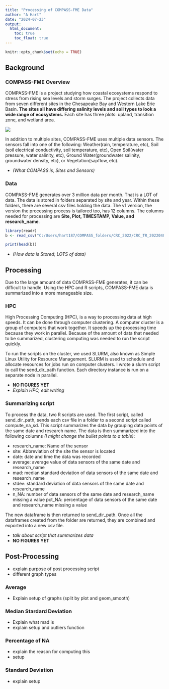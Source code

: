 ```yaml
---
title: "Processing of COMPASS-FME Data"
author: "A Hart"
date: "2024-07-23"
output: 
  html_document:
    toc: true
    toc_float: true
---
```


```r
knitr::opts_chunk$set(echo = TRUE)
```

## Background
### COMPASS-FME Overview
COMPASS-FME is a project studying how coastal ecosystems respond to stress from rising sea levels and storm surges.  The project collects data from seven different sites in the Chesapeake Bay and Western Lake Erie Basin.  __The sites all have differing salinity levels and soil types to look a wide range of ecosystems.__  Each site has three plots: upland, transition zone, and wetland area.

<img src ="C:/Users/hart187/OneDrive - PNNL/Documents/compass-sites.png">

In addition to multiple sites, COMPASS-FME uses multiple data sensors.  The sensors fall into one of the following: Weather(rain, temperature, etc), Soil (soil electrical conductivity, soil temperature, etc), Open Soil(water pressure, water salinity, etc), Ground Water(groundwater salinity, groundwater density, etc), or Vegetation(sapflow, etc).

- *(What COMPASS is, Sites and Sensors)*

### Data
COMPASS-FME generates over 3 million data per month.  That is a LOT of data.  The data is stored in folders separated by site and year.  Within these folders, there are several csv files holding the data.  The v1 version, the version the processing process is tailored too, has 12 columns.  The columns needed for processing are **Site, Plot, TIMESTAMP, Value, and research_name**.

```r
library(readr)
b <- read_csv("C:/Users/hart187/COMPASS_folders/CRC_2022/CRC_TR_20220401-20220430_L1_v1-0.csv", show_col_types = FALSE)

print(head(b))
```


- *(How data is Stored; LOTS of data)*

## Processing
Due to the large amount of data COMPASS-FME generates, it can be difficult to handle.  Using the HPC and R scripts, COMPASS-FME data is summarized into a more manageable size.

### HPC
High Processing Computing (HPC), is a way to processing data at high speeds.  It can be done through computer clustering.  A computer cluster is a group of computers that work together.  It speeds up the processing time because they work in parallel.  Because of the amount of data that needed to be summarized, clustering computing was needed to run the script quickly.

To run the scripts on the cluster, we used SLURM, also known as Simple Linux Utility for Resource Management.  SLURM is used to schedule and allocate resources for jobs run on computer clusters.  I wrote a slurm script to call the send_dir_path function.  Each directory instance is run on a separate node in parallel.


- **NO FIGURES YET**
- *Explain HPC, edit writing*

### Summarizing script
To process the data, two R scripts are used.  The first script, called send_dir_path, sends each csv file in a folder to a second script called compute_na_sd.  This script summarizes the data by grouping data points of the same date and research name.  The data is then summarized into the following columns *(I might change the bullet points to a table)*: 

- research_name: Name of the sensor
- site: Abbreviation of the site the sensor is located
- date: date and time the data was recorded
- average: average value of data sensors of the same date and research_name
- mad: median standard deviation of data sensors of the same date and research_name
- stdev: standard deviation of data sensors of the same date and research_name
- n_NA: number of data sensors of the same date and research_name missing a value
pct_NA: percentage of data sensors of the same date and research_name missing a value

The new dataframe is then returned to send_dir_path.  Once all the dataframes created from the folder are returned, they are combined and exported into a new csv file.

- *talk about script that summarizes data*
- **NO FIGURES YET**

## Post-Processing {.tabset}
- explain purpose of post processing script
- different graph types

### Average
- Explain setup of graphs (split by plot and geom_smooth)

### Median Stardard Deviation
- Explain what mad is
- explain setup and outliers function

### Percentage of NA
- explain the reason for computing this
- setup

### Standard Deviation
- explain setup

